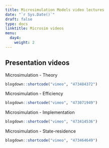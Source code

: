 ---
title: Microsimulation Models video lectures
date: "`r Sys.Date()`"
draft: false
type: docs
linktitle: Microsim videos
menu:
  day4:
    weight: 2
---

<!-- ## Slides -->

<!-- [Download Microsimulation models slides](../../../Course_Modularization/Microsimulation/Slides/2021_CDC_Microsimulation_Slides_toShare.pdf) -->

## Presentation videos

Microsimulation - Theory

```{r, echo=F}
blogdown::shortcode("vimeo", "473484372")
```

Microsimulation - Efficiency

```{r, echo=F}
blogdown::shortcode("vimeo", "473071949")
```

Microsimulation - Implementation

```{r, echo=F}
blogdown::shortcode("vimeo", "473414536")
```

Microsimulation - State-residence

```{r, echo=F}
blogdown::shortcode("vimeo", "473464649")
```
